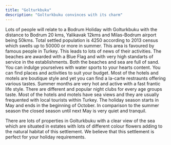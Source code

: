 ```yaml
---
title: "Golturkbuku"
description: "Golturkbuku convinces with its charm"
---
```


Lots of people will relate to a Bodrum Holiday with Golturkbuku with the distance to Bodrum 20 kms, Yalikavak 12kms and Milas-Bodrum airport being 50kms. Total settled population is 4250 according to 2013 census which swells up to 50000 or more in summer. This area is favoured by famous people in Turkey. This leads to lots of news of their activities. The beaches are awarded with a Blue Flag and with very high standarts of service in the establishments. Both the beaches and sea are full of sand. You can indulge yourselves with water sports to your hearts content. You can find places and activities to suit your budget. Most of the hotels and motels are boutique style and yet you can find a la-carte restraunts offering various tastes. Summer months are very hot and active with a fast frantic life style. There are different and popular night clubs for every age groups taste. Most of the hotels and motels have sea views and they are usually frequented with local tourists within Turkey. The holiday season starts in May and ends in the beginning of October. In comparison to the summer season the closed season until next May is very quiet and tranquil.

There are lots of properties in Golturkbuku with a clear view of the sea which are situated in estates with lots of different colour flowers adding to the natural habitat of this settlement. We believe that this settlement is perfect for your holiday requirements.